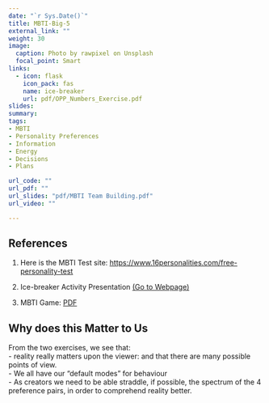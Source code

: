 ```yaml
---
date: "`r Sys.Date()`"
title: MBTI-Big-5
external_link: ""
weight: 30
image:
  caption: Photo by rawpixel on Unsplash
  focal_point: Smart
links:
  - icon: flask
    icon_pack: fas
    name: ice-breaker
    url: pdf/OPP_Numbers_Exercise.pdf
slides: 
summary: 
tags:
- MBTI
- Personality Preferences
- Information
- Energy
- Decisions
- Plans

url_code: ""
url_pdf: ""
url_slides: "pdf/MBTI Team Building.pdf"
url_video: ""

---
```


## References

1. Here is the MBTI Test site: <https://www.16personalities.com/free-personality-test>

2. Ice-breaker Activity Presentation [(Go to Webpage)](https://slidetodoc.com/numbers-icebreaker-this-is-one-of-many-free/)

3. MBTI Game: [PDF](/pdf/MBTI Activities.pdf)

## Why does this Matter to Us

From the two exercises, we see that:  
- reality really matters upon the viewer: and that there are many possible points of view.  
- We all have our "default modes" for behaviour  
- As creators we need to be able straddle, if possible, the spectrum of the 4 preference pairs, in order to comprehend reality better. 
